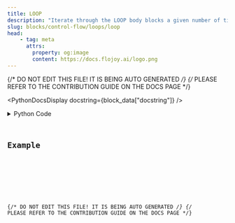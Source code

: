 ```yaml
---
title: LOOP
description: "Iterate through the LOOP body blocks a given number of times (or -1 times for infinite looping)."
slug: blocks/control-flow/loops/loop
head:
    - tag: meta
      attrs:
        property: og:image
        content: https://docs.flojoy.ai/logo.png
---
```


{/* DO NOT EDIT THIS FILE! IT IS BEING AUTO GENERATED */}
{/* PLEASE REFER TO THE CONTRIBUTION GUIDE ON THE DOCS PAGE */}


<PythonDocsDisplay docstring={block_data["docstring"]} />
<details>
<summary>Python Code</summary>



<Code code={pythonCode} lang="py" wrap theme="dracula" />

[Find this Flojoy Block on GitHub](https://github.com/flojoy-ai/blocks/blob/main/blocks/CONTROL_FLOW/LOOPS/LOOP/LOOP.py)

</details>

## Example


<GetHelpWidget />


<AppDisplay app={app} blockName="LOOP" client:visible />


<Example />

{/* DO NOT EDIT THIS FILE! IT IS BEING AUTO GENERATED */}
{/* PLEASE REFER TO THE CONTRIBUTION GUIDE ON THE DOCS PAGE */}
